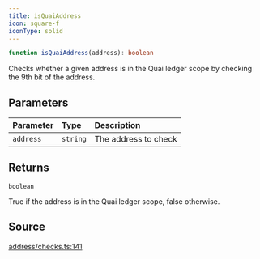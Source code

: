 ```yaml
---
title: isQuaiAddress
icon: square-f
iconType: solid
---
```


```ts
function isQuaiAddress(address): boolean
```

Checks whether a given address is in the Quai ledger scope by checking the 9th bit of the address.

## Parameters

| Parameter | Type | Description |
| :------ | :------ | :------ |
| `address` | `string` | The address to check |

## Returns

`boolean`

True if the address is in the Quai ledger scope, false otherwise.

## Source

[address/checks.ts:141](https://github.com/dominant-strategies/quais.js/blob/c917e0989e665998ec2ac2eca2d080b032686e60/src/address/checks.ts#L141)
